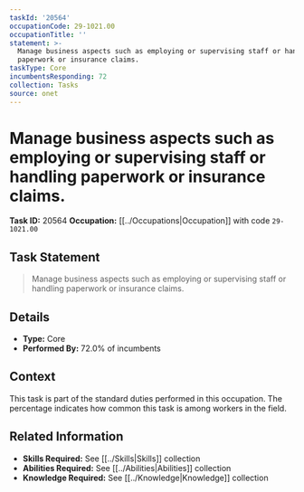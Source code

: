 ```yaml
---
taskId: '20564'
occupationCode: 29-1021.00
occupationTitle: ''
statement: >-
  Manage business aspects such as employing or supervising staff or handling
  paperwork or insurance claims.
taskType: Core
incumbentsResponding: 72
collection: Tasks
source: onet
---
```

# Manage business aspects such as employing or supervising staff or handling paperwork or insurance claims.

**Task ID:** 20564
**Occupation:** [[../Occupations|Occupation]] with code `29-1021.00`

## Task Statement

> Manage business aspects such as employing or supervising staff or handling paperwork or insurance claims.

## Details

- **Type:** Core
- **Performed By:** 72.0% of incumbents

## Context

This task is part of the standard duties performed in this occupation. The percentage indicates how common this task is among workers in the field.

## Related Information

- **Skills Required:** See [[../Skills|Skills]] collection
- **Abilities Required:** See [[../Abilities|Abilities]] collection
- **Knowledge Required:** See [[../Knowledge|Knowledge]] collection
